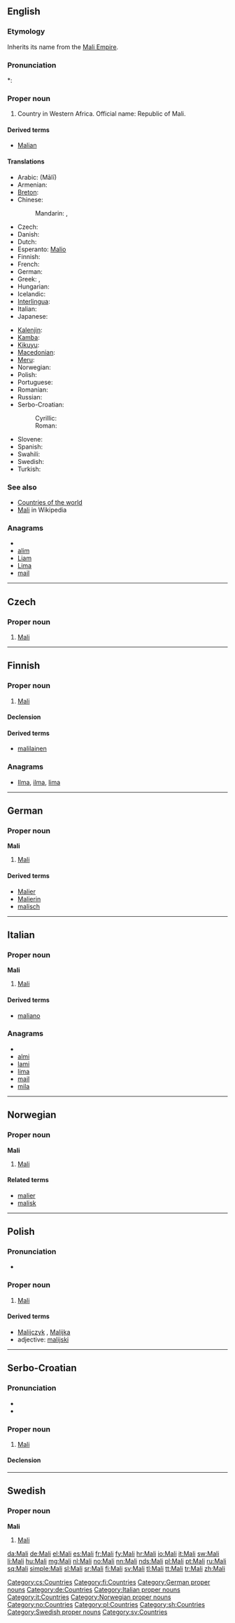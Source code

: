 {{also|mali}}
==English==

===Etymology===
Inherits its name from the [[w:Mali Empire|Mali Empire]].

===Pronunciation===
*: {{rhymes|ɑːli}}

===Proper noun===
{{en-proper-noun}}

# Country in Western Africa. Official name: Republic of Mali.

====Derived terms====
* [[Malian]]

====Translations====
{{trans-top|A country in Western Africa}}
* Arabic: {{Arab|[[مالي]]}} (Mālī)
* Armenian: {{t-|hy|Մալի|tr=Mali}}
* [[Breton]]: {{t-|br|Mali|xs=Breton}}
* Chinese:
*: Mandarin: {{t-|cmn|馬里|sc=Hani}}, {{t-|cmn|马里|tr=Mǎlǐ|sc=Hani}}
* Czech: {{t-|cs|Mali|n}}
* Danish: {{t+|da|Mali}}
* Dutch: {{t+|nl|Mali}}
* Esperanto: [[Malio]]
* Finnish: {{t+|fi|Mali}}
* French: {{t+|fr|Mali}}
* German: {{t+|de|Mali}}
* Greek: {{t+|el|Μάλι|n|tr=Máli}}, {{t-|el|Μαλί|n|tr=Malí}}
* Hungarian: {{t+|hu|Mali}}
* Icelandic: {{t+|is|Malí|n}}
* [[Interlingua]]: {{t-|ia|Mali|xs=Interlingua}}
* Italian: {{t+|it|Mali}}
* Japanese: {{t|ja|マリ|tr=Mari}}
{{trans-mid}}
* [[Kalenjin]]: {{tø|kln|Mali}}
* [[Kamba]]: {{tø|kam|Mali}}
* [[Kikuyu]]: {{tø|ki|Mali}}
* [[Macedonian]]: {{t+|mk|Мали|n|tr=Máli}}
* [[Meru]]: {{tø|mer|Mali}}
* Norwegian: {{t+|no|Mali}}
* Polish: {{t+|pl|Mali}}
* Portuguese: {{t+|pt|Mali}}
* Romanian: {{t-|ro|Mali}}
* Russian: {{t-|ru|Мали|f|tr=Malí}}
* Serbo-Croatian:
*: Cyrillic: {{tø|sh|Мали|m|alt=Ма̑ли|sc=Cyrl|xs=Serbo-Croatian}}
*: Roman: {{tø|sh|Mali|m|alt=Mȃli|xs=Serbo-Croatian}}
* Slovene: {{t+|sl|Mali}}
* Spanish: {{t+|es|Malí}}
* Swahili: {{t+|sw|mali|xs=Swahili}}
* Swedish: {{t+|sv|Mali}}
* Turkish: {{t+|tr|Mali}}
{{trans-bottom}}

===See also===
* [[Appendix:Countries of the world|Countries of the world]]
* [[w:Mali|Mali]] in Wikipedia

===Anagrams===
* {{alphagram|ailm}}
* [[alim#English|alim]]
* [[Liam#English|Liam]]
* [[Lima#English|Lima]]
* [[mail#English|mail]]

----

==Czech==

===Proper noun===
{{cs-proper noun|g=n}}

# [[#English|Mali]]

[[Category:cs:Countries]]

----

==Finnish==
{{wikipedia|lang=fi}}

===Proper noun===
{{infl|fi|proper noun}}

# [[#English|Mali]]

====Declension====
{{fi-decl-risti|Mal|np=1}}

====Derived terms====
* [[malilainen]]

===Anagrams===
* [[Ilma#Finnish|Ilma]], [[ilma#Finnish|ilma]], [[lima#Finnish|lima]]

[[Category:fi:Countries]]

----

==German==
{{wikipedia|lang=de}}

===Proper noun===
'''Mali''' {{n}}

# [[#English|Mali]]

====Derived terms====
* [[Malier]]
* [[Malierin]]
* [[malisch]]

[[Category:German proper nouns]]
[[Category:de:Countries]]

----

==Italian==
{{wikipedia|lang=it}}

===Proper noun===
'''Mali''' {{m}}

# [[#English|Mali]]

====Derived terms====
* [[maliano]]

===Anagrams===
* {{alphagram|ailm}}
* [[almi#Italian|almi]]
* [[lami#Italian|lami]]
* [[lima#Italian|lima]]
* [[mail#Italian|mail]]
* [[mila#Italian|mila]]

[[Category:Italian proper nouns]]
[[Category:it:Countries]]

----

==Norwegian==

===Proper noun===
'''Mali'''

# [[#English|Mali]]

====Related terms====
* [[malier]]
* [[malisk]]

[[Category:Norwegian proper nouns]]
[[Category:no:Countries]]

----

==Polish==

===Pronunciation===
* {{IPA|/ˈmali/|lang=pl}}

===Proper noun===
{{infl|pl|proper noun|g=n}}

# [[#English|Mali]]

====Derived terms====
* [[Malijczyk]] {{m}}, [[Malijka]] {{f}}
* adjective: [[malijski]]

[[Category:pl:Countries]]

----

==Serbo-Croatian==

===Pronunciation===
* {{IPA|/mâːli/|lang=sh}}
* {{hyphenation|Ma|li}}

===Proper noun===
{{sh-proper-noun|g=m|head=Mȃli|r|Мали|Ма̑ли}}

# [[#English|Mali]]

====Declension====
{{sh-decl-noun-unc
|Mȃli
|Mȃlija
|Maliju
|Mali
|Mali
|Maliju
|Malijem
}}

[[Category:sh:Countries]]

----

==Swedish==

===Proper noun===
'''Mali'''

# [[#English|Mali]]

[[Category:Swedish proper nouns]]
[[Category:sv:Countries]]

[[da:Mali]]
[[de:Mali]]
[[el:Mali]]
[[es:Mali]]
[[fr:Mali]]
[[fy:Mali]]
[[hr:Mali]]
[[io:Mali]]
[[it:Mali]]
[[sw:Mali]]
[[li:Mali]]
[[hu:Mali]]
[[mg:Mali]]
[[nl:Mali]]
[[no:Mali]]
[[nn:Mali]]
[[nds:Mali]]
[[pl:Mali]]
[[pt:Mali]]
[[ru:Mali]]
[[sq:Mali]]
[[simple:Mali]]
[[sl:Mali]]
[[sr:Mali]]
[[fi:Mali]]
[[sv:Mali]]
[[tl:Mali]]
[[tt:Mali]]
[[tr:Mali]]
[[zh:Mali]]